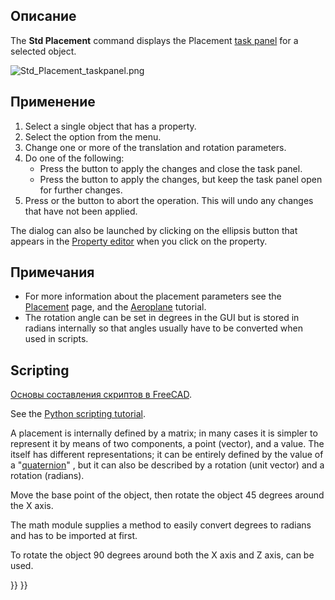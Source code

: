 <languages/>

{{Docnav/ru
|[[Std_SendToPythonConsole/ru|Команда "Отправить в консоль Python"]]
|[[Std_TransformManip/ru|Команда "Преобразование"]]
|[[Std_Edit_Menu/ru|Меню "Правка"]]
|IconL=Std_SendToPythonConsole.svg
|IconR=Std_TransformManip.svg
|IconC=Freecad.svg
}}

{{GuiCommand/ru
|Name/ru=Расположение
|Name=Std_Placement
|MenuLocation=Правка → Расположение...
|Workbenches=Все
|SeeAlso=[[Std_Alignment/ru|Выравнивание]], [[Placement/ru|Расположение]]
}}

<span id="Description"></span>
==Описание==

The '''Std Placement''' command displays the Placement [[Task_panel|task panel]] for a selected object.

[[Image:Std_Placement_taskpanel.png]]
{{Caption|The Placement task panel}}

<span id="Usage"></span>
==Применение==

# Select a single object that has a {{PropertyData|Placement}} property.
# Select the {{MenuCommand|Edit → [[Image:Std_Placement.svg|16px]] Placement...}} option from the menu.
# Change one or more of the translation and rotation parameters.
# Do one of the following:
#* Press the {{Button|OK}} button to apply the changes and close the task panel.
#* Press the {{Button|Apply}} button to apply the changes, but keep the task panel open for further changes.
# Press {{KEY|Esc}} or the {{Button|Cancel}} button to abort the operation. This will undo any changes that have not been applied.

The dialog can also be launched by clicking on the ellipsis button {{Button|...}} that appears in the [[Property_editor|Property editor]] when you click on the {{PropertyData|Placement}} property.

<span id="Notes"></span>
==Примечания==

* For more information about the placement parameters see the [[Placement|Placement]] page, and the [[Aeroplane|Aeroplane]] tutorial.
* The rotation angle can be set in degrees in the GUI but is stored in radians internally so that angles usually have to be converted when used in scripts.

==Scripting==

<div class="mw-translate-fuzzy">
{{Emphasis|Смотрите так же:}} [[FreeCAD_Scripting_Basics/ru|Основы составления скриптов в FreeCAD]].
</div>

See the [[Python_scripting_tutorial#Vectors_and_placements|Python scripting tutorial]].

A placement is internally defined by a matrix; in many cases it is simpler to represent it by means of two components, a {{incode|Base}} point (vector), and a {{incode|Rotation}} value. The {{incode|Rotation}} itself has different representations; it can be entirely defined by the value of a "[https://en.wikipedia.org/wiki/Quaternion quaternion]" {{incode|(xi + yj + zk + w)}}, but it can also be described by a rotation {{incode|Axis}} (unit vector) and a rotation {{incode|Angle}} (radians).

{{Code|code=
import FreeCAD as App

doc = App.newDocument()
obj = doc.addObject("Part::Cylinder", "Cylinder")

print(obj.Placement)
# Placement [Pos=(0,0,0), Yaw-Pitch-Roll=(0,0,0)]
print(obj.Placement.Base)
# Vector (0.0, 0.0, 0.0)
print(obj.Placement.Rotation)
# Rotation (0.0, 0.0, 0.0, 1.0)

print(obj.Placement.Rotation.Angle)
# 0.0
print(obj.Placement.Rotation.Axis)
# Vector (0.0, 0.0, 1.0)
print(obj.Placement.Rotation.Q)
# (0.0, 0.0, 0.0, 1.0)
}}

Move the base point of the object, then rotate the object 45 degrees around the X axis.

The math module supplies a method {{incode|radians()}} to easily convert degrees to radians and has to be imported at first.

{{Code|code=
import math

obj.Placement.Base = App.Vector(5, 3, 1)
obj.Placement.Rotation.Axis = App.Vector(1, 0, 0)
obj.Placement.Rotation.Angle = math.radians(45)

print(obj.Placement)
# Placement [Pos=(5,3,1), Yaw-Pitch-Roll=(0,0,45)]
print(obj.Placement.Rotation.Q)
# (0.3826834323650898, 0.0, 0.0, 0.9238795325112867)
print(obj.Placement.Matrix)
# Matrix ((1,0,0,5),(0,0.707107,-0.707107,3),(0,0.707107,0.707107,1),(0,0,0,1))
}}

To rotate the object 90 degrees around both the X axis and Z axis, {{incode|obj.Placement.Rotation.setYawPitchRoll}} can be used.

{{Code|code=
obj.Placement.Base = App.Vector(5, 3, 1)
obj.Placement.Rotation.Axis = App.Vector(1, 0, 0)
obj.Placement.Rotation.setYawPitchRoll(90, 0, 90)

print(obj.Placement)
# Placement [Pos=(5,3,1), Yaw-Pitch-Roll=(90,0,90)]
}}


{{Docnav/ru
|[[Std_SendToPythonConsole/ru|Команда "Отправить в консоль Python"]]
|[[Std_TransformManip/ru|Команда "Преобразование"]]
|[[Std_Edit_Menu/ru|Меню "Правка"]]
|IconL=Std_SendToPythonConsole.svg
|IconR=Std_TransformManip.svg
|IconC=Freecad.svg
}}

{{Std_Base_navi{{#translation:}}}}
{{Userdocnavi{{#translation:}}}}